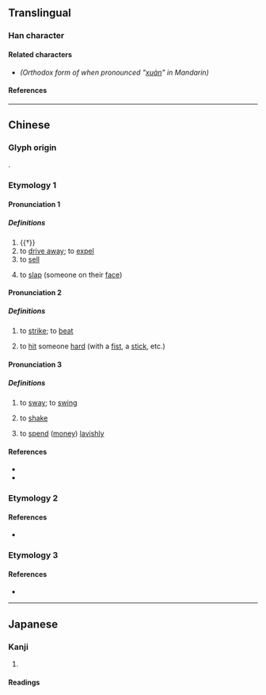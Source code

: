 {{also|㧦}}
{{character info/new}}
==Translingual==

===Han character===
{{Han char|rn=64|rad=手|as=09|sn=12|four=57020|canj=QPYR|ids=⿰扌訇}}

====Related characters====
* {{l|mul|[[㧦]]}} ''(Orthodox form of {{m|mul||揈}} when pronounced "[[xuàn]]" in Mandarin)''

====References====
{{Han ref|kx=0441.070|dkj=12329|dj=0792.030|hdz=31922.060|uh=63C8}}

----

==Chinese==

===Glyph origin===
{{Han etym}}
{{Han compound|手|訇|alt1=扌|c1=s|c2=p|t1=hand|ls=psc}}.

===Etymology 1===
{{rfe|zh|all related? Hakka 拂 (fin) seems to be cognate with Cantonese fing6}}

====Pronunciation 1====
{{zh-forms|alt=轟-“to drive away”,封-Min Nan}}
{{zh-pron
|m=hōng
|c=gwang1
|mn=hong
|mc=y
|oc=y
|cat=v
}}

=====Definitions=====
{{zh-hanzi}}

# {{†}} {{lb|zh|onomatopoeia}} {{n-g|the sound of a [[strike]].}}
# to [[drive away]]; to [[expel]]
# to [[sell]]
# {{lb|zh|Min Nan}} to [[slap]] (someone on their [[face]])

====Pronunciation 2====
{{zh-forms|alt=㧦<!-- Refer 《集韻》 and 《類篇》 -->}}
{{zh-pron
|m=hóng
|c=fang4,fang6
|cat=v
}}

=====Definitions=====
{{zh-hanzi}}

# {{lb|zh|literary}} to [[strike]]; to [[beat]]
# {{lb|zh|Cantonese}} to [[hit]] someone [[hard]] (with a [[fist]], a [[stick]], etc.)

====Pronunciation 3====
{{zh-forms|alt=捹,𢫕,fing}}
{{zh-pron
|c=fing6,fang6
|cat=v
}}

=====Definitions=====
{{zh-hanzi}}

# {{lb|zh|Cantonese}} to [[sway]]; to [[swing]]
# {{lb|zh|Cantonese}} to [[shake]]
# {{lb|zh|Cantonese|figurative}} to [[spend]] ([[money]]) [[lavishly]]
#: {{zh-x|將 啲 錢 亂咁 揈{fing6}|to waste money; to spend money recklessly|C}}

====References====
* {{R:twedu|C04322}}
* {{R:yue:Hanzi}}

===Etymology 2===
{{zh-see|掬|v}}

====References====
* {{R:twedu|A01607-006#62}}

===Etymology 3===
{{zh-see|㧦|v}}

====References====
* {{R:twedu|C04194-001#26}}

----

==Japanese==

===Kanji===
{{ja-kanji|grade=|rs=手09}}

# {{defn|lang=ja|sort=手09}}

====Readings====
{{ja-readings
|on=こう, けん, きく
|kun=うつ
}}